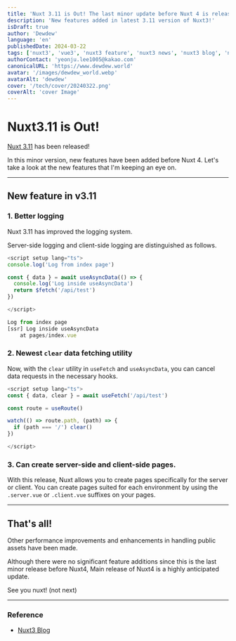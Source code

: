 ```yaml
---
title: 'Nuxt 3.11 is Out! The last minor update before Nuxt 4 is released.'
description: 'New features added in latest 3.11 version of Nuxt3!'
isDraft: true
author: 'Dewdew'
language: 'en'
publishedDate: 2024-03-22
tags: ['nuxt3', 'vue3', 'nuxt3 feature', 'nuxt3 news', 'nuxt3 blog', 'nuxt3 composables']
authorContact: 'yeonju.lee1005@kakao.com'
canonicalURL: 'https://www.dewdew.world'
avatar: '/images/dewdew_world.webp'
avatarAlt: 'dewdew'
cover: '/tech/cover/20240322.png'
coverAlt: 'cover Image'
---
```


# Nuxt3.11 is Out!

[Nuxt 3.11](https://nuxt.com/) has been released!

In this minor version, new features have been added before Nuxt 4.
Let's take a look at the new features that I'm keeping an eye on.

---

## New feature in v3.11

### 1. Better logging

Nuxt 3.11 has improved the logging system.

Server-side logging and client-side logging are distinguished as follows.

```typescript
<script setup lang="ts">
console.log('Log from index page')

const { data } = await useAsyncData(() => {
  console.log('Log inside useAsyncData')
  return $fetch('/api/test')
})

</script>
```

```typescript
Log from index page
[ssr] Log inside useAsyncData 
    at pages/index.vue
```

### 2. Newest `clear` data fetching utility

Now, with the `clear` utility in `useFetch` and `useAsyncData`, you can cancel data requests in the necessary hooks.

```typescript
<script setup lang="ts">
const { data, clear } = await useFetch('/api/test')

const route = useRoute()

watch(() => route.path, (path) => {
  if (path === '/') clear()
})

</script>
```

### 3. Can create server-side and client-side pages.

With this release, Nuxt allows you to create pages specifically for the server or client.
You can create pages suited for each environment by using the `.server.vue` or `.client.vue` suffixes on your pages.

---

## That's all!
Other performance improvements and enhancements in handling public assets have been made.

Although there were no significant feature additions since this is the last minor release before Nuxt4,
Main release of Nuxt4 is a highly anticipated update.

See you nuxt! (not next)

---

### Reference

- [Nuxt3 Blog](https://nuxt.com/blog/v3-11)
